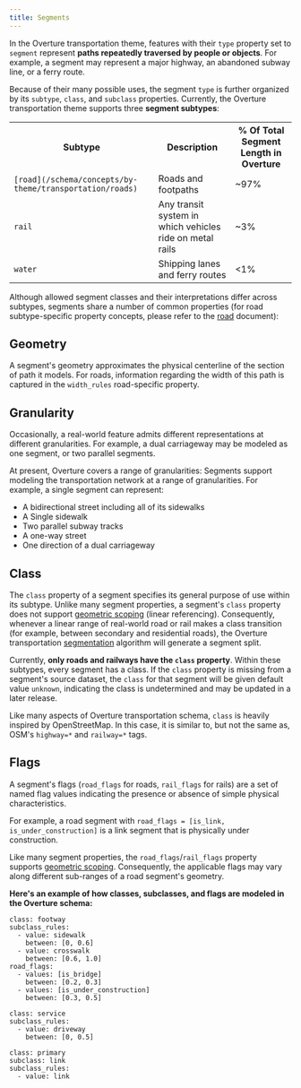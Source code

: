 ```yaml
---
title: Segments
---
```



In the Overture transportation theme, features with their `type` property set to `segment` represent **paths repeatedly traversed by people or objects**. For example, a segment may represent a major highway, an abandoned subway line, or a ferry route.

Because of their many possible uses, the segment `type` is further organized by its `subtype`, `class`, and `subclass` properties. Currently, the Overture transportation theme supports three **segment subtypes**:

<!-- If you need to update the numbers in here (though I doubt they'll change much), please refer to the Release Summaries in TF-Transportation/Data Releases on the wiki -->
<table>
  <tbody>
  <tr>
    <th>Subtype</th>
    <th>Description</th>
    <th>% Of Total Segment Length in Overture</th>
  </tr>
  <tr>
    <td><code>[road](/schema/concepts/by-theme/transportation/roads)</code></td>
    <td>Roads and footpaths</td>
    <td>~97%</td>
  </tr>
  <tr>
    <td><code>rail</code></td>
    <td>Any transit system in which vehicles ride on metal rails</td>
    <td>~3%</td>
  </tr>
  <tr>
    <td><code>water</code></td>
    <td>Shipping lanes and ferry routes</td>
    <td>&lt;1%</td>
  </tr>
  </tbody>
</table>

Although allowed segment classes and their interpretations differ across subtypes, segments share a number of common properties (for road subtype-specific property concepts, please refer to the [road](/schema/concepts/by-theme/transportation/roads) document):

## Geometry

A segment's geometry approximates the physical centerline of the section of path it models. For roads, information regarding the width of this path is captured in the `width_rules` road-specific property.

## Granularity

Occasionally, a real-world feature admits different representations at different granularities. For example, a dual carriageway may be modeled as one segment, or two parallel segments.

At present, Overture covers a range of granularities:
Segments support modeling the transportation network at a range of granularities. For example, a single segment can represent:

- A bidirectional street including all of its sidewalks
- A Single sidewalk
- Two parallel subway tracks
- A one-way street
- One direction of a dual carriageway


## Class

The `class` property of a segment specifies its general purpose of use within its subtype. Unlike many segment properties, a segment's `class` property does not support [geometric scoping](/schema/conceptsscoping-rules#geometric-scoping-linear-referencing) (linear referencing). Consequently, whenever a linear range of real-world road or rail makes a class transition (for example, between secondary and residential roads), the Overture transportation [segmentation](/schema/concepts/by-theme/transportation/shape-connectivity#segmentation) algorithm will generate a segment split.

Currently, **only roads and railways have the `class` property**. Within these subtypes, every segment has a class. If the `class` property is missing from a segment's source dataset, the `class` for that segment will be given default value `unknown`, indicating the class is undetermined and may be updated in a later release.

Like many aspects of Overture transportation schema, `class` is heavily inspired by OpenStreetMap. In this
case, it is similar to, but not the same as, OSM's `highway=*` and `railway=*` tags.

## Flags

A segment's flags (`road_flags` for roads, `rail_flags` for rails) are a set of named flag values indicating the presence or absence of simple physical characteristics.

For example, a road segment with `road_flags = [is_link, is_under_construction]` is a link segment that is physically under construction.

Like many segment properties, the `road_flags`/`rail_flags` property supports [geometric scoping](/schema/concepts/scoping-rules#geometric-scoping-linear-referencing). Consequently, the applicable flags may vary along different sub-ranges of a road segment's geometry.


**Here's an example of how classes, subclasses, and flags are modeled in the Overture schema:**

```
class: footway
subclass_rules:
  - value: sidewalk
    between: [0, 0.6]
  - value: crosswalk
    between: [0.6, 1.0]
road_flags:
  - values: [is_bridge]
    between: [0.2, 0.3]
  - values: [is_under_construction]
    between: [0.3, 0.5]

class: service
subclass_rules:
  - value: driveway
    between: [0, 0.5]

class: primary
subclass: link
subclass_rules:
  - value: link
```
